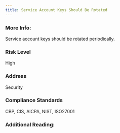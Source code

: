 ```yaml
---
title: Service Account Keys Should Be Rotated
---
```


### More Info:

Service account keys should be rotated periodically.

### Risk Level

High

### Address

Security

### Compliance Standards

CBP, CIS, AICPA, NIST, ISO27001

### Additional Reading:
